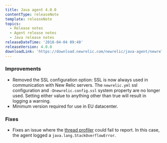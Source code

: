 ```yaml
---
title: Java agent 4.0.0
contentType: releaseNote
template: releaseNote
topics:
  - Release notes
  - Agent release notes
  - Java release notes
releaseDateTime: '2018-04-04 09:40'
releaseVersion: 4.0.0
downloadLink: 'https://download.newrelic.com/newrelic/java-agent/newrelic-agent/4.0.0/'
---
```


### Improvements

* Removed the SSL configuration option: SSL is now always used in communication with New Relic servers. The `newrelic.yml` ssl configuration and `-Dnewrelic.config.ssl` system property are no longer used. Setting either value to anything other than true will result in logging a warning.
* Minimum version required for use in EU datacenter.

### Fixes

* Fixes an issue where the [thread profiler](https://docs.newrelic.com/docs/apm/applications-menu/events/thread-profiler-tool) could fail to report. In this case, the agent logged a `java.lang.StackOverflowError`.
